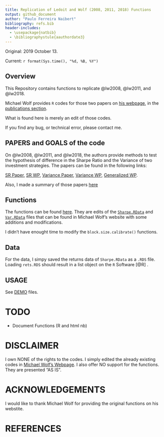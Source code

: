 ```yaml
--- 
title: Replication of Ledoit and Wolf (2008, 2011, 2018) Functions
output: github_document
author: "Paulo Ferreira Naibert" 
bibliography: refs.bib
header-includes:
  - \usepackage{natbib}  
  - \bibliographystule{aauthordate3}  
--- 
```


Original: 2019 October 13.

Current: `r format(Sys.time(), "%d, %B, %Y")`

## Overview
This Repository contains functions to replicate @lw2008, @lw2011, and @lw2018.

Michael Wolf provides `R` codes for those two papers on 
[his webpage](https://www.econ.uzh.ch/en/people/faculty/wolf.html), 
in the 
[publications section](https://www.econ.uzh.ch/en/people/faculty/wolf/publications.html).

What is found here is merely an edit of those codes.

If you find any bug, or technical error, please contact me.

## PAPERS and GOALS of the code
On @lw2008, @lw2011, and @lw2018, the authors provide methods to test the hypothesis of difference in the Sharpe Ratio and the Variance of two investment strategies.
The papers can be found in the following links:

[SR Paper](https://www.econ.uzh.ch/dam/jcr:ffffffff-935a-b0d6-0000-00007214c2bc/jef_2008pdf.pdf), 
[SR WP](http://www.econ.uzh.ch/static/wp_iew/iewwp320.pdf), 
[Variance Paper](https://www.econ.uzh.ch/dam/jcr:520edf26-2322-4708-8dde-51d61141914a/Ledoit_et_al-2011-Wilmott_Robust_Performance.pdf), 
[Variance WP](http://www.econ.uzh.ch/static/wp_iew/iewwp516.pdf),
[Generalized WP](http://www.econ.uzh.ch/static/wp/econwp305.pdf).

Also, I made a summary of those papers [here](vignette.pdf)

## Functions

The functions can be found [here](./R/LW-SR-VAR.R).
They are edits of the [`Sharpe.RData`](./R/Sharpe.RData) and [`Var.RData`](./R/Var.RData) files that can be found in Michael Wolf's website with some additions and modifications.

I didn't have enought time to modify the `block.size.calibrate()` functions.

## Data

For the data, I simpy saved the returns data of `Sharpe.RData` as a `.RDS` file.
Loading `rets.RDS` should result in a list object on the `R` Software [@R] .

## USAGE

See [DEMO](./DEMOS/) files.

# TODO
- Document Functions (R and html nb)

# DISCLAIMER

I own NONE of the rights to the codes.
I simply edited the already existing codes in
[Michael Wolf's Webpage](https://www.econ.uzh.ch/en/people/faculty/wolf.html).
I also offer NO support for the functions.
They are presented "AS IS".

# ACKNOWLEDGEMENTS
I would like to thank Michael Wolf for providing the original functions on his webstite.

# REFERENCES
